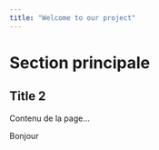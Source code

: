 ```yaml
---
title: "Welcome to our project" 
---
```


# Section principale

## Title 2

Contenu de la page...

Bonjour

